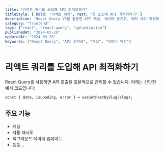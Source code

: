 ```yaml
---
title: "리액트 쿼리를 도입해 API 최적화하기"
titleStyle: { bold: "리액트 쿼리", rest: "를 도입해 API 최적화하기" }
description: "React Query V5를 활용한 API 캐싱, 데이터 동기화, 에러 처리 최적화 방법을 상세히 알아봅니다."
category: "frontend"
tags: ["react", "react-query", "optimization"]
publishedAt: "2024-03-20"
updatedAt: "2024-03-20"
keywords: ["React Query", "API 최적화", "캐싱", "데이터 페칭"]
---
```


# 리액트 쿼리를 도입해 API 최적화하기

React Query를 사용하면 API 호출을 효율적으로 관리할 수 있습니다.
아래는 간단한 예시 코드입니다:

```tsx
const { data, isLoading, error } = useGetPostBySlug(slug);
```

## 주요 기능

- 캐싱
- 자동 재시도
- 백그라운드 데이터 업데이트
- 등등...
